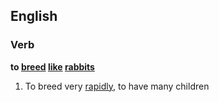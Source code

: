 ==English==

===Verb===
'''to [[breed]] [[like]] [[rabbits]]'''

# {{simile}} To breed very [[rapidly]], to have many children